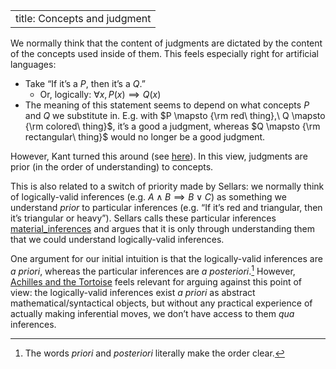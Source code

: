 
---
title: Concepts and judgment
---


We normally think that the content of judgments are dictated by the content of the concepts used inside of them. This feels especially right for artificial languages:

- Take "If it's a $P$, then it's a $Q$."
    - Or, logically: $\forall x, P(x)\implies Q(x)$
- The meaning of this statement seems to depend on what concepts $P$ and $Q$ we substitute in. E.g. with $P \mapsto {\rm red\ thing},\  Q \mapsto {\rm colored\ thing}$, it's a good a judgment, whereas $Q \mapsto {\rm rectangular\ thing}$ would no longer be a good judgment.

However, Kant turned this around (see [here](/docs/phil/people/kant/index.qmd)). In this view, judgments are prior (in the order of understanding) to concepts.

This is also related to a switch of priority made by Sellars: we normally think of logically-valid inferences (e.g. $A \land B \implies B \lor C$) as something we understand *prior* to particular inferences (e.g. "If it's red and triangular, then it's triangular or heavy"). Sellars calls these particular inferences [material_inferences](/docs/phil/people/brandom/sellars09/2/material_inference.qmd) and argues that it is only through understanding them that we could understand logically-valid inferences.

One argument for our initial intuition is that the logically-valid inferences are *a priori*, whereas the particular inferences are *a posteriori*.[^1] However, [Achilles and the Tortoise](/docs/phil/problems/tortoise.qmd) feels relevant for arguing against this point of view: the logically-valid inferences exist *a priori* as abstract mathematical/syntactical objects, but without any practical experience of actually making inferential moves, we don't have access to them *qua* inferences.

[^1]: The words *priori* and *posteriori* literally make the order clear.

